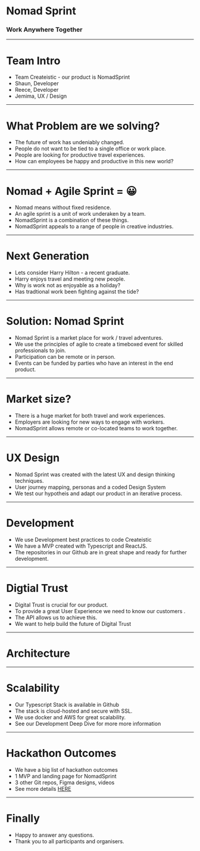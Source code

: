 

<Layout>

# Nomad Sprint

### Work Anywhere Together

</Layout>

---

<Layout>

# Team Intro

- <Dot /> Team Createistic - our product is <Underline>NomadSprint</Underline>
- <Dot /> <Underline>Shaun</Underline>, Developer
- <Dot /> <Underline>Reece</Underline>, Developer
- <Dot /> <Underline>Jemima</Underline>, UX / Design

</Layout>

---

<Layout>

# What Problem are we solving?

- <Dot />
  The future of work has <Underline>undeniably</Underline> changed.
- <Dot />
  People do not want to be <Underline>tied</Underline> to a single office or work
  place.
- <Dot />
  People are looking for <Underline>productive</Underline> travel experiences.
- <Dot /> How can employees be happy and <Underline>productive</Underline> in
  this new world?

</Layout>

---

<Layout>

# Nomad + Agile Sprint = 😀

- <Dot />
  <Underline>Nomad</Underline> means without fixed residence.
- <Dot />
  An agile <Underline>sprint</Underline> is a unit of work underaken by a team.
- <Dot /> NomadSprint is a <Underline>combination</Underline> of these things.
- <Dot /> NomadSprint appeals to a range of people in <Underline>
    creative
  </Underline> industries.

</Layout>

---

<Layout>

# Next Generation

- <Dot />
  Lets consider <Underline>Harry</Underline> Hilton - a recent graduate.
- <Dot /> Harry enjoys <Underline>travel</Underline> and meeting new people.
- <Dot /> Why is work not as <Underline>enjoyable</Underline> as a holiday?
- <Dot /> Has tradtional work been <Underline>fighting</Underline> against the
  tide?

</Layout>

---

<Layout>

# Solution: Nomad Sprint

- <Dot />
  <Underline>Nomad Sprint</Underline> is a market place for work / travel
  adventures.
- <Dot />
  We use the principles of <Underline>agile</Underline> to create a timeboxed event
  for skilled professionals to join.
- <Dot />
  Participation can be <Underline>remote</Underline> or in person.
- <Dot />
  <Underline>Events</Underline> can be funded by parties who have an interest in
  the end product.

</Layout>

---

<Layout>

# Market size?

- <Dot />
  There is a <Underline>huge market</Underline> for both travel and work experiences.
- <Dot />
  Employers are looking for <Underline>new ways</Underline> to engage with workers.
- <Dot />
  NomadSprint allows <Underline>remote</Underline> or co-located teams to work together.

</Layout>

---

<Layout>

# UX Design

- <Dot />
  Nomad Sprint was created with the <Underline>latest UX</Underline> and design thinking
  techniques.
- <Dot />
  <Underline>User journey mapping</Underline>, personas and a coded Design System
- <Dot />
  We test our hypotheis and adapt our product in an <Underline>
    iterative
  </Underline> process.

</Layout>

---

<Layout>

# Development

- <Dot />
  We use Development <Underline>best practices</Underline> to code Createistic
- <Dot />
  We have a <Underline>MVP</Underline> created with Typescript and ReactJS.
- <Dot />
  The repositories in our Github are in <Underline>great shape</Underline> and ready
  for further development.

</Layout>

---

<Layout>

# Digtial Trust

- <Dot />
  <Underline>Digital Trust</Underline> is crucial for our product.
- <Dot />
  To provide a great User Experience we need to <Underline>
    know our customers
  </Underline>
  .
- <Dot />
  The <Underline>API</Underline> allows us to achieve this.
- <Dot />
  We want to help build the <Underline>future</Underline> of Digital Trust

</Layout>

---

<Layout>

# Architecture

<CustomImage name="architecture" />

</Layout>

---

<Layout>

# Scalability

- <Dot />
  Our <Underline>Typescript</Underline> Stack is available in Github
- <Dot />
  The stack is cloud-hosted and <Underline>secure</Underline> with SSL.
- <Dot />
  We use docker and AWS for <Underline>great scalability</Underline>.
- <Dot />
  See our Development Deep Dive for more more <Underline>information</Underline>

</Layout>

---

<Layout>

# Hackathon Outcomes

- <Dot />
  We have a <Underline>big list</Underline> of hackathon outcomes
- <Dot /> 1 <Underline>MVP</Underline> and landing page for NomadSprint
- <Dot /> 3 other Git <Underline>repos</Underline>, Figma designs, videos
- <Dot />
  See more details <a
    href="https://github.com/createistic/resources"
    target="_blank"
  >
    HERE
  </a>

</Layout>

---

<Layout>

# Finally

- <Dot />
  <Underline>Happy</Underline> to answer any questions.
- <Dot />
  <Underline>Thank you</Underline> to all participants and organisers.

</Layout>
